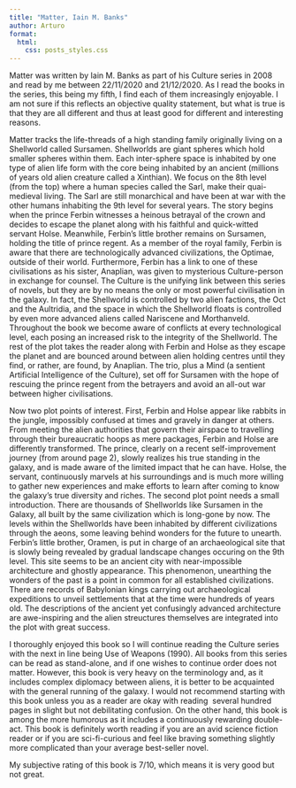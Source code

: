 ```yaml
---
title: "Matter, Iain M. Banks"
author: Arturo
format:
  html:
    css: posts_styles.css
---
```


Matter was written by Iain M. Banks as part of his Culture series in 2008 and read by me between 22/11/2020 and 21/12/2020. As I read the books in the series, this being my fifth, I find each of them increasingly enjoyable. I am not sure if this reflects an objective quality statement, but what is true is that they are all different and thus at least good for different and interesting reasons.

Matter tracks the life-threads of a high standing family originally living on a Shellworld called Sursamen. Shellworlds are giant spheres which hold smaller spheres within them. Each inter-sphere space is inhabited by one type of alien life form with the core being inhabited by an ancient (millions of years old alien creature called a Xinthian). We focus on the 8th level (from the top) where a human species called the Sarl, make their quai-medieval living. The Sarl are still monarchical and have been at war with the other humans inhabiting the 9th level for several years. The story begins when the prince Ferbin witnesses a heinous betrayal of the crown and decides to escape the planet along with his faithful and quick-witted servant Holse. Meanwhile, Ferbin’s little brother remains on Sursamen, holding the title of prince regent. As a member of the royal family, Ferbin is aware that there are technologically advanced civilizations, the Optimae, outside of their world. Furthermore, Ferbin has a link to one of these civilisations as his sister, Anaplian, was given to mysterious Culture-person in exchange for counsel. The Culture is the unifying link between this series of novels, but they are by no means the only or most powerful civilisation in the galaxy. In fact, the Shellworld is controlled by two alien factions, the Oct and the Aultridia, and the space in which the Shellworld floats is controlled by even more advanced aliens called Nariscene and Morthanveld. Throughout the book we become aware of conflicts at every technological level, each posing an increased risk to the integrity of the Shellworld. The rest of the plot takes the reader along with Ferbin and Holse as they escape the planet and are bounced around between alien holding centres until they find, or rather, are found, by Anaplian. The trio, plus a Mind (a sentient Artificial Intelligence of the Culture), set off for Sursamen with the hope of rescuing the prince regent from the betrayers and avoid an all-out war between higher civilisations.

Now two plot points of interest. First, Ferbin and Holse appear like rabbits in the jungle, impossibly confused at times and gravely in danger at others. From meeting the alien authorities that govern their airspace to travelling through their bureaucratic hoops as mere packages, Ferbin and Holse are differently transformed. The prince, clearly on a recent self-improvement journey (from around page 2), slowly realizes his true standing in the galaxy, and is made aware of the limited impact that he can have. Holse, the servant, continuously marvels at his surroundings and is much more willing to gather new experiences and make efforts to learn after coming to know the galaxy’s true diversity and riches. The second plot point needs a small introduction. There are thousands of Shellworlds like Sursamen in the Galaxy, all built by the same civilization which is long-gone by now. The levels within the Shellworlds have been inhabited by different civilizations through the aeons, some leaving behind wonders for the future to unearth. Ferbin’s little brother, Oramen, is put in charge of an archaeological site that is slowly being revealed by gradual landscape changes occuring on the 9th level. This site seems to be an ancient city with near-impossible architecture and ghostly appearance. This phenomenon, unearthing the wonders of the past is a point in common for all established civilizations. There are records of Babylonian kings carrying out archaeological expeditions to unveil settlements that at the time were hundreds of years old. The descriptions of the ancient yet confusingly advanced architecture are awe-inspiring and the alien streuctures themselves are integrated into the plot with great success.

I thoroughly enjoyed this book so I will continue reading the Culture series with the next in line being Use of Weapons (1990). All books from this series can be read as stand-alone, and if one wishes to continue order does not matter. However, this book is very heavy on the terminology and, as it includes complex diplomacy between aliens, it is better to be acquainted with the general running of the galaxy. I would not recommend starting with this book unless you as a reader are okay with reading  several hundred pages in slight but not debilitating confusion. On the other hand, this book is among the more humorous as it includes a continuously rewarding double-act. This book is definitely worth reading if you are an avid science fiction reader or if you are sci-fi-curious and feel like braving something slightly more complicated than your average best-seller novel.

My subjective rating of this book is 7/10, which means it is very good but not great.

